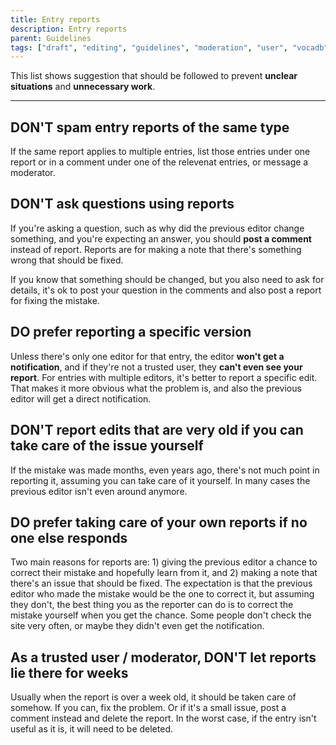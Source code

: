 ---
title: Entry reports
description: Entry reports
parent: Guidelines
tags: ["draft", "editing", "guidelines", "moderation", "user", "vocadb"]
---

This list shows suggestion that should be followed to prevent **unclear situations** and **unnecessary work**.

----

## DON'T spam entry reports of the same type

If the same report applies to multiple entries, list those entries under one report or in a comment under one of the relevenat entries, or message a moderator.

## DON'T ask questions using reports

If you're asking a question, such as why did the previous editor change something, and you're expecting an answer, you should **post a comment** instead of report. Reports are for making a note that there's something wrong that should be fixed.

If you know that something should be changed, but you also need to ask for details, it's ok to post your question in the comments and also post a report for fixing the mistake.

## DO prefer reporting a specific version

Unless there's only one editor for that entry, the editor **won't get a notification**, and if they're not a trusted user, they **can't even see your report**. For entries with multiple editors, it's better to report a specific edit. That makes it more obvious what the problem is, and also the previous editor will get a direct notification.

## DON'T report edits that are very old if you can take care of the issue yourself

If the mistake was made months, even years ago, there's not much point in reporting it, assuming you can take care of it yourself. In many cases the previous editor isn't even around anymore.

## DO prefer taking care of your own reports if no one else responds

Two main reasons for reports are: 1) giving the previous editor a chance to correct their mistake and hopefully learn from it, and 2) making a note that there's an issue that should be fixed. The expectation is that the previous editor who made the mistake would be the one to correct it, but assuming they don't, the best thing you as the reporter can do is to correct the mistake yourself when you get the chance. Some people don't check the site very often, or maybe they didn't even get the notification.

## As a trusted user / moderator, DON'T let reports lie there for weeks

Usually when the report is over a week old, it should be taken care of somehow. If you can, fix the problem. Or if it's a small issue, post a comment instead and delete the report. In the worst case, if the entry isn't useful as it is, it will need to be deleted.